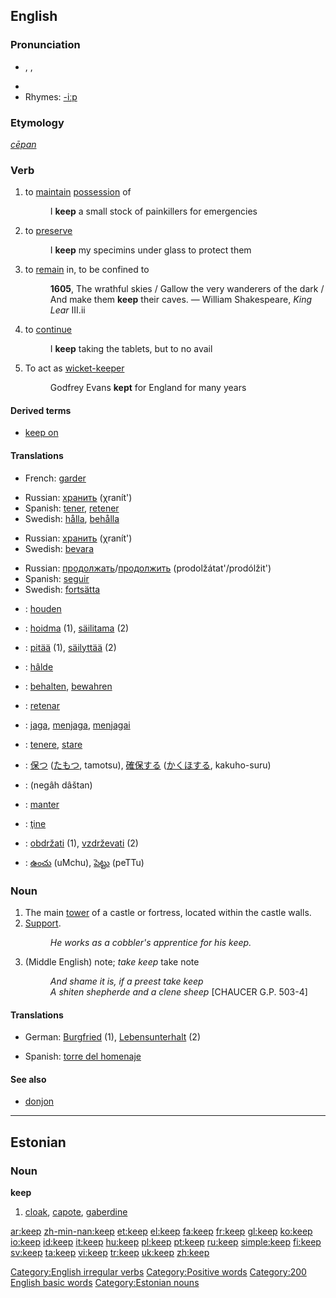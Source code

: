 {{wikipedia|Keep (disambiguation)}}
==English==

{{rank|half|certain|sent|271|keep|myself|morning|money}}

===Pronunciation===
* {{AHD|kēp}}, {{IPA|/kiːp/}}, {{SAMPA|/ki:p/}}
*{{audio|en-us-keep.ogg|Audio (US)}}
*Rhymes: [[Rhymes:English:-iːp|-iːp]]

===Etymology===
{{OE.}} ''[[cēpan]]''

===Verb===
{{en-verb|keeps|keeping|kept}}[[Category:English irregular verbs]]

# {{transitive}} to [[maintain]] [[possession]] of
#: I '''keep''' a small stock of painkillers for emergencies
# {{transitive}} to [[preserve]]
#: I '''keep''' my specimins under glass to protect them
# {{transitive}} to [[remain]] in, to be confined to
#:'''1605''', The wrathful skies / Gallow the very wanderers of the dark / And make them '''keep''' their caves. — William Shakespeare, ''King Lear'' III.ii
# {{intransitive}} to [[continue]]
#: I '''keep''' taking the tablets, but to no avail
#{{cricket}} {{intransitive}} To act as [[wicket-keeper]]
#: Godfrey Evans '''kept''' for England for many years

====Derived terms====
*[[keep on]]

====Translations====
{{trans-top|to maintain possession of}}
*French: [[garder]]
{{trans-mid}}
*Russian: [[хранить]] (χranít')
*Spanish: [[tener]], [[retener]]
*Swedish: [[hålla]], [[behålla]]
{{trans-bottom}}

{{trans-top|to preserve}}
{{trans-mid}}
*Russian: [[хранить]] (χranít')
*Swedish: [[bevara]]
{{trans-bottom}}

{{trans-top|to remain in, to be confined to}}
{{trans-mid}}
{{trans-bottom}}

{{trans-top|continue}}
{{trans-mid}}
*Russian: [[продолжать]]/[[продолжить]] (prodolžátat'/prodólžit')
*Spanish: [[seguir]]
*Swedish: [[fortsätta]]
{{trans-bottom}}

{{trans-top|To act as wicket-keeper}}
{{trans-mid}}
{{trans-bottom}}

{{rfc-trans}}
{{top}}
*{{ttbc|Dutch}}: [[houden]]
*{{ttbc|Estonian}}: [[hoidma]] (1), [[säilitama]] (2)
*{{ttbc|Finnish}}: [[pitää]] (1), [[säilyttää]] (2)
*{{ttbc|Frisian}}: [[hâlde]]
*{{ttbc|German}}: [[behalten]], [[bewahren]]
*{{ttbc|Ido}}: [[retenar]]
*{{ttbc|Indonesian}}: [[jaga]], [[jaga|menjaga]], [[jaga|menjagai]]
*{{ttbc|Italian}}: [[tenere]], [[stare]]
{{mid}}
*{{ttbc|Japanese}}: [[保つ]] ([[たもつ]], tamotsu), [[確保]]する ([[かくほ]]する, kakuho-suru)
*{{ttbc|Persian}}: {{FAchar|[[نگه داشتن]]}} (negâh dâštan)
*{{ttbc|Portuguese}}: [[manter]]
*{{ttbc|Romanian}}: [[ţine]]
*{{ttbc|Slovene}}: [[obdržati]] (1), [[vzdrževati]] (2)
*{{ttbc|Telugu}}: [[ఉంచు]] (uMchu), [[పెట్టు]] (peTTu)
{{bottom}}


===Noun===
{{wikipedia}}
{{en-noun}}

# The main [[tower]] of a castle or fortress, located within the castle walls.
# [[support|Support]].
#: ''He works as a cobbler's apprentice for his keep.''
# (Middle English) note; ''take keep'' take note
#: ''And shame it is, if a preest take keep<br>A shiten shepherde and a clene sheep'' [CHAUCER G.P. 503-4]

====Translations====
{{top}}
*German: [[Burgfried]] {{m}} (1), [[Lebensunterhalt]] {{m}} (2)
{{mid}}
*Spanish: [[torre del homenaje]] {{f}}
{{bottom}}

====See also====
*[[donjon]]

----

==Estonian==

===Noun===
'''keep'''

# [[cloak]], [[capote]], [[gaberdine]]

[[Category:Positive words]]
[[Category:200 English basic words]]
[[Category:Estonian nouns]]

[[ar:keep]]
[[zh-min-nan:keep]]
[[et:keep]]
[[el:keep]]
[[fa:keep]]
[[fr:keep]]
[[gl:keep]]
[[ko:keep]]
[[io:keep]]
[[id:keep]]
[[it:keep]]
[[hu:keep]]
[[pl:keep]]
[[pt:keep]]
[[ru:keep]]
[[simple:keep]]
[[fi:keep]]
[[sv:keep]]
[[ta:keep]]
[[vi:keep]]
[[tr:keep]]
[[uk:keep]]
[[zh:keep]]